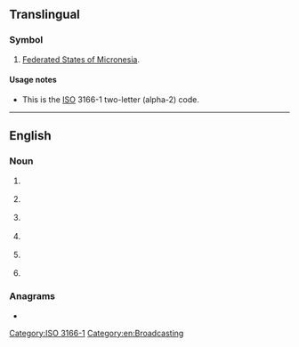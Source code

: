 {{also|fm|Fm|.fm|f.m.|F&M}}
==Translingual==

===Symbol===
{{head|mul|symbol}}

# [[Federated States of Micronesia]].

====Usage notes====
* This is the [[ISO]] 3166-1 two-letter (alpha-2) code.

[[Category:ISO 3166-1]]

----

==English==

===Noun===
{{en-noun|~}}

# {{lb|en|uncountable}} {{initialism of|en|frequency modulation}}
# {{lb|en|countable}} {{abbreviation of|en|field marshal}}
# {{lb|en|countable}} {{abbreviation of|en|finance minister}}
# {{lb|en|countable}} {{abbreviation of|en|foreign minister}}
# {{lb|en|countable}} {{abbreviation of|en|field manual}}
# {{lb|en|countable}} {{abbreviation of|en|{{w|FIDE Master}}}}

===Anagrams===
* {{anagrams|en|a=fm|M-F|MF|mf}}

[[Category:en:Broadcasting]]